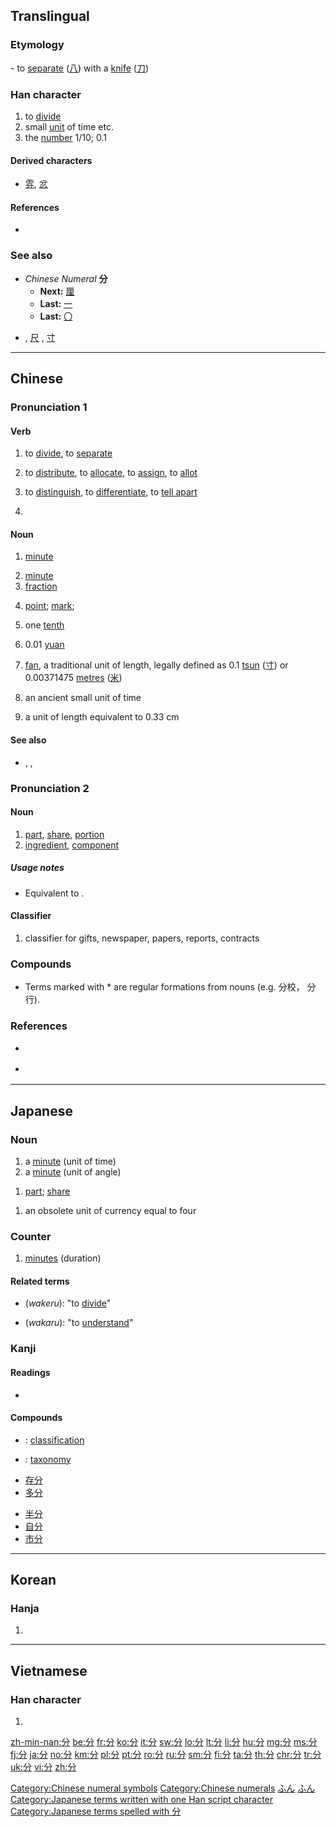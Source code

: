 ==Translingual==
{{stroke order|type=animate}}
{{stroke order|strokes=4}}

===Etymology===
{{Han etyl}}
{{liushu|i}} - to [[separate]] ([[八]]) with a [[knife]] ([[刀]])

===Han character===
{{Han char|rn=18|rad=刀|as=02|sn=4|four=80227|canj=CSH|ids=⿱八刀}}

# to [[divide]]
# small [[unit]] of time etc.
# the [[number]] 1/10; 0.1

====Derived characters====
* [[雰]], [[忿]]

====References====
* {{Han ref|kx=0136.040|dkj=01853|dj=0304.120|hdz=10321.030|uh=5206|ud=20998|bh=A4C0|bd=42176}}

===See also===
* ''Chinese Numeral'' '''分'''
** '''Next:''' [[厘]]
** '''Last:''' [[一]]
** '''Last:''' [[〇]]

* {{l|mul|丈}} , [[尺]] , [[寸]]

[[Category:Chinese numeral symbols]]
[[Category:Chinese numerals]]

----

==Chinese==
{{zh-forms}}

===Pronunciation 1===
{{zh-pron
|m=fēn
|c=fan1
|h=pfs=fûn/pûn
|mn=pun/hun
|mn_note=pun - vernacular, hun - literary
|w=
|mc=1
|oc=1
|ma=y
|cat=v,n,num
}}

====Verb====
{{zh-verb}}

# to [[divide]], to [[separate]]
#: {{zh-x|這 項 工作 分 兩 階段 進行。|This exercise is '''divided''' into two stages.}}
# to [[distribute]], to [[allocate]], to [[assign]], to [[allot]]
#: {{zh-x|他 和 兒子 分 吃 了 一 張 比薩餅。|He '''shared''' a pizza with his son.}}
#: {{zh-x|他 和 我 一起 分 苹果。|He divided the apples with me.}}
#: {{zh-x|他們 分 到 了 一 幢 住房。|They were '''allotted''' a house to live in.}}
# to [[distinguish]], to [[differentiate]], to [[tell apart]]
#: {{zh-x|我 分 不 清 他們。他們 長 得 太 像 了|I cannot '''tell them apart'''. they are very much alike.}}
#: {{zh-x|他 是 一 個 懦夫，一 個 分 不 清 蠻力 和 大丈夫 氣概 的 恃強凌弱 者。|He's a coward and a bully who confuses physical strength with manhood.}}
# {{zh-abbrev|分手|to break up}}

====Noun====
{{zh-noun}}

# [[minute]] {{qualifier|unit of time}}
#: {{zh-l|分鐘|minute}}
#: {{zh-x|現在 是 7 點 45 分。|It's quarter to eight now.}}
# [[minute]] {{qualifier|unit of angle, 1/60 of a degree)}}
# [[fraction]]
#: {{zh-l|分之|used to indicate a fraction}}
# {{lb|zh|sports|games}} [[point]]; [[mark]];
#: {{zh-x|本題 佔 五-十 分。|This question counts for 50 '''points'''.}}
#: {{zh-x|我 得 了 多少{shǎo} 分？|What's my '''score'''?}}
# one [[tenth]]
# {{lb|zh|unit of|_|money}} 0.01 [[yuan]]
# {{lb|zh|Hong Kong}} [[fan]], a traditional unit of length, legally defined as 0.1 [[tsun]] ([[寸]]) or 0.00371475 [[metre]]s ([[米]])
# {{lb|zh|archaic}} an ancient small unit of time
# {{zh-abbrev|市分|dot=:}} a unit of length equivalent to 0.33 cm

====See also====
* {{sense|unit of length}} {{zh-l|丈}}, {{zh-l|尺}}, {{zh-l|寸}}

===Pronunciation 2===
{{zh-pron
|m=fèn
|c=fan6
|h=pfs=fun
|mn=hùn
|w=
|dial=n
|mc=2
|oc=2
|ma=y
|cat=v,cls
}}

====Noun====
{{zh-noun}}

# [[part]], [[share]], [[portion]]
# [[ingredient]], [[component]]

=====Usage notes=====
* Equivalent to {{zh-l|份}}.

====Classifier====
{{zh-cls}}

# classifier for gifts, newspaper, papers, reports, contracts

===Compounds===
{{attention|zh}}
{{der3
|{{l|cmn|分兵}}
|{{l|cmn|分拨}}
|{{l|cmn|分表}}
|{{l|cmn|分辨||to distinguish}}
|{{l|cmn|分辩||to exculpate, to defend oneself}}
|{{l|cmn|分别}}
|{{l|cmn|分布}}
|{{l|cmn|分担}}
|{{l|cmn|分寸||the limits of proper speech or conduct}}
|{{l|cmn|分成||to divide into parts}}
|{{l|cmn|分厂||sub-factory or branch factory}}
|{{l|cmn|分发}}
|{{l|cmn|分房}}
|{{l|cmn|分封||[[infeudate|subinfeudate]]}}
|{{l|cmn|分割||to cut up}}
|{{l|cmn|分隔}}
|{{l|cmn|分行}}*
|{{l|cmn|分和}}
|{{l|cmn|分开}}
|{{l|cmn|分科||subdiscipline, department, section}}
|{{l|cmn|分库}}*
|{{l|cmn|分级}}
|{{l|cmn|分局}}*
|{{l|cmn|分解}}
|{{l|cmn|分界}}
|{{l|cmn|分机}}
|{{l|cmn|分类||category, type; to sort, categorize}}
|{{l|cmn|分类学||taxonomy}}
|{{l|cmn|分离||separate}}
|{{l|cmn|分离主义||separatism}}
|{{l|cmn|分裂||separate, split}}
|{{l|cmn|分裂主义}}
|{{l|cmn|分量||to weigh}}
|{{l|cmn|分力||component of forces}}
|{{l|cmn|分流||diffluence, distributary, shunt}}
|{{l|cmn|分明}}
|{{l|cmn|分母}}
|{{l|cmn|分秒||every minute and second}}
|{{l|cmn|分配}}
|{{l|cmn|分批}}
|{{l|cmn|分派}}
|{{l|cmn|分片}}
|{{l|cmn|分歧}}
|{{l|cmn|分期}}
|{{l|cmn|分清}}
|{{l|cmn|分权}}
|{{l|cmn|分区}}
|{{l|cmn|分头}}
|{{l|cmn|分体}}
|{{l|cmn|分贴}}
|{{l|cmn|分散}}
|{{l|cmn|分身||attend to something else, be distracted}}
|{{l|cmn|分数}}
|{{l|cmn|分送}}
|{{l|cmn|分手}}
|{{l|cmn|分切}}
|{{l|cmn|分却}}
|{{l|cmn|分润}}
|{{l|cmn|分析}}
|{{l|cmn|分享}}
|{{l|cmn|分心}}
|{{l|cmn|分外||particularly, especially}}
|{{l|cmn|分为}}
|{{l|cmn|分销}}
|{{l|cmn|分校||branch school or sub-school}}*
|{{l|cmn|分晓||outcome, solution, clear, clearly}}
|{{l|cmn|分压||(chemistry) partial pressure}}
|{{l|cmn|分忧}}
|{{l|cmn|分院}}*
|{{l|cmn|分与||to share with}}
|{{l|cmn|分野}}
|{{l|cmn|分页}}
|{{l|cmn|分支}}
|{{l|cmn|分之}}
|{{l|cmn|分赃}}
|{{l|cmn|分子}}
|{{l|cmn|分组}}
|{{l|cmn|分株}}
|{{l|cmn|分则||special provisions}}
|{{l|cmn|分钟}}
|{{l|cmn|成分}}
|{{l|cmn|部分}}
|{{l|cmn|气分}}
|{{l|cmn|区分}}
}}

* Terms marked with * are regular formations from nouns (e.g. 分校， 分行).

===References===
* {{qualifier|Mandarin}} {{R:cedict}}
* {{qualifier|Min Nan}} {{thcwd|593}}

----

==Japanese==

===Noun===
{{ja-noun|ふん}}

# a [[minute]] (unit of time)
# a [[minute]] (unit of angle)

{{ja-noun|ぶん}}
# [[part]]; [[share]]
#: {{ja-usex|このケーキは君の分だよ。|この ケーキ は きみ の ぶん だ よ。|This piece of cake is yours. (your share; it implies there are other pieces of cake.)}}

{{ja-noun|ぶ}}

# an obsolete unit of currency equal to four {{l/ja|両|tr=ryō}}

===Counter===
{{ja-pos|ふん|counter}}

# [[minute]]s (duration)

{{ja-minutes}}

====Related terms====
* {{l|ja|わける}} (''wakeru''): "to [[divide]]"
* {{l|ja|わかる}} (''wakaru''): "to [[understand]]"

===Kanji===
{{ja-kanji|grade=2|rs=刀02}}

====Readings====
* {{ja-readings|goon=[[ぶん]] (bun), [[ふん]] (fun)|kanon=[[ふん]] (fun)|kanyoon=[[ぶ]] (bu)|kun=[[わける]] (wakeru), [[わかる]] (wakaru), [[わかれる]] (wakareru)}}

====Compounds====
{{top2}}
* {{ja-r|分類|ぶんるい}}: [[classification]]
* {{ja-r|分類学|ぶんるいがく}}: [[taxonomy]]
* [[存分]]
* [[多分]]
{{mid2}}
* [[半分]]
* [[自分]]
* [[市分]]
{{mid4}}
{{bottom}}

[[Category:1000 Japanese basic words|ふん]]
[[Category:ja:Time|ふん]]
[[Category:Japanese terms written with one Han script character]]
[[Category:Japanese terms spelled with 分]]

----

==Korean==

===Hanja===
{{ko-hanja|hangeul=분|rv=bun|mr=pun|y=pwun|eumhun=[[나누다|나눌]]|ehrv=nanul|ehmr=nanul|ehy=}}

# {{defn|lang=ko|sort=刀02}}

----

==Vietnamese==

===Han character===
{{vi-hantu|[[phân]], [[phận]], [[phần]]|rs=刀02}}

# {{defn|lang=vi|sort=刀02}}

[[zh-min-nan:分]]
[[be:分]]
[[fr:分]]
[[ko:分]]
[[it:分]]
[[sw:分]]
[[lo:分]]
[[lt:分]]
[[li:分]]
[[hu:分]]
[[mg:分]]
[[ms:分]]
[[fj:分]]
[[ja:分]]
[[no:分]]
[[km:分]]
[[pl:分]]
[[pt:分]]
[[ro:分]]
[[ru:分]]
[[sm:分]]
[[fi:分]]
[[ta:分]]
[[th:分]]
[[chr:分]]
[[tr:分]]
[[uk:分]]
[[vi:分]]
[[zh:分]]